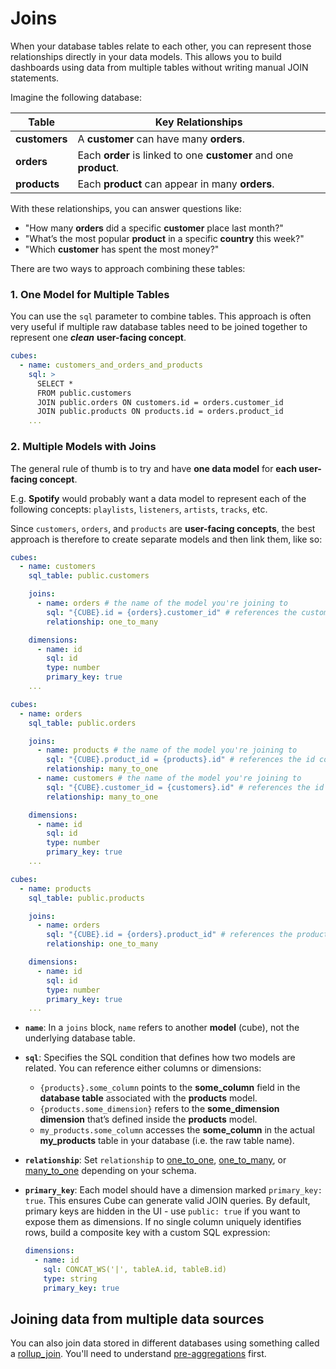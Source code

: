 
# Joins

When your database tables relate to each other, you can represent those relationships directly in your data models. This allows you to build dashboards using data from multiple tables without writing manual JOIN statements.

Imagine the following database:

| **Table**    | **Key Relationships**                      |
|--------------|--------------------------------------------|
| **customers** | A **customer** can have many **orders**. |
| **orders**    | Each **order** is linked to one **customer** and one **product**. |
| **products**  | Each **product** can appear in many **orders**. |

With these relationships, you can answer questions like:
- "How many **orders** did a specific **customer** place last month?"
- "What’s the most popular **product** in a specific **country** this week?"
- "Which **customer** has spent the most money?"

There are two ways to approach combining these tables:

### 1. One Model for Multiple Tables

You can use the `sql` parameter to combine tables. This approach is often very useful if multiple raw database tables need to be joined together to represent one ***clean*** **user-facing concept**.

```yaml
cubes:
  - name: customers_and_orders_and_products
    sql: > 
      SELECT *
      FROM public.customers
      JOIN public.orders ON customers.id = orders.customer_id
      JOIN public.products ON products.id = orders.product_id
    ...
``` 
### 2. Multiple Models with Joins

The general rule of thumb is to try and have **one data model** for **each user-facing concept**. 

E.g. **Spotify** would probably want a data model to represent each of the following concepts: `playlists`, `listeners`, `artists`, `tracks`, etc.

Since `customers`, `orders`, and `products` are **user-facing concepts**, the best approach is therefore to create separate models and then link them, like so:

```yaml
cubes:
  - name: customers
    sql_table: public.customers

    joins:
      - name: orders # the name of the model you're joining to
        sql: "{CUBE}.id = {orders}.customer_id" # references the customer_id *column* in the orders model, but you can also reference dimensions (learn more below)
        relationship: one_to_many

    dimensions:
      - name: id
        sql: id
        type: number
        primary_key: true
    ...
```

```yaml
cubes:
  - name: orders
    sql_table: public.orders

    joins:
      - name: products # the name of the model you're joining to
        sql: "{CUBE}.product_id = {products}.id" # references the id column in the products model, but you can also reference dimensions (learn more below)
        relationship: many_to_one
      - name: customers # the name of the model you're joining to
        sql: "{CUBE}.customer_id = {customers}.id" # references the id column in the customers model, but you can also reference dimensions (learn more below)
        relationship: many_to_one

    dimensions:
      - name: id
        sql: id
        type: number
        primary_key: true
    ...
```

```yaml
cubes:
  - name: products
    sql_table: public.products

    joins:
      - name: orders
        sql: "{CUBE}.id = {orders}.product_id" # references the product_id column in the orders model, but you can also reference dimensions (learn more below)
        relationship: one_to_many

    dimensions:
      - name: id
        sql: id
        type: number
        primary_key: true
    ...
```

- **`name`**: In a `joins` block, `name` refers to another **model** (cube), not the underlying database table.

- **`sql`**: Specifies the SQL condition that defines how two models are related. You can reference either columns or dimensions:
  - `{products}.some_column` points to the **some_column** field in the **database table** associated with the **products** model.  
  - `{products.some_dimension}` refers to the **some_dimension** **dimension** that’s defined inside the **products** model.  
  - `my_products.some_column` accesses the **some_column** in the actual **my_products** table in your database (i.e. the raw table name).

- **`relationship`**:  Set `relationship` to [one_to_one](https://cube.dev/docs/reference/data-model/joins#one-to-one), [one_to_many](https://cube.dev/docs/reference/data-model/joins#one-to-many), or [many_to_one](https://cube.dev/docs/reference/data-model/joins#many-to-one) depending on your schema.

- **`primary_key`**: Each model should have a dimension marked `primary_key: true`. This ensures Cube can generate valid JOIN queries. By default, primary keys are hidden in the UI - use `public: true` if you want to expose them as dimensions. If no single column uniquely identifies rows, build a composite key with a custom SQL expression:
  ```yaml
  dimensions:
    - name: id
      sql: CONCAT_WS('|', tableA.id, tableB.id)
      type: string
      primary_key: true
  ```

## Joining data from multiple data sources

You can also join data stored in different databases using something called a [rollup_join](https://cube.dev/docs/product/caching/using-pre-aggregations#joins-between-pre-aggregations).  You'll need to understand [pre-aggregations](./caching/pre-aggregations) first. 